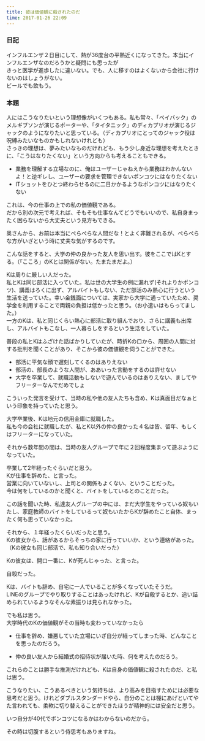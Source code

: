 ```yaml
---
title: 彼は価値観に殺されたのだ
time: 2017-01-26 22:09
---
```


### 日記

インフルエンザ２日目にして、熱が36度台の平熱近くになってきた。本当にインフルエンザなのだろうかと疑問にも思ったが  
きっと医学が進歩したに違いない。でも、人に移すのはよくないから会社に行けないのはしょうがない。  
ビールでも飲もう。

### 本題

人にはこうなりたいという理想像がいくつもある。私も常々、「ペイバック」のメルギブソンが演じるポーターや、「タイタニック」のディカプリオが演じるジャックのようになりたいと思っている。（ディカプリオにとってのジャック役は呪縛みたいなものかもしれないけれども）  
さっきの理想は、夢みたいなものだけれども、もう少し身近な理想を考えたときに、「こうはなりたくない」という方向からも考えることもできる。

- 業務を理解する立場なのに、俺はユーザーじゃねえから業務はわかんないよ！と逆ギレし、ユーザーの要求を管理できないポンコツにはなりたくない
- ITショットをひとつ終わらせるのに二日かかるようなポンコツにはなりたくない

これは、今の仕事の上での私の価値観である。  
だから別の次元で考えれば、そもそも仕事なんてどうでもいいので、私自身まったく困らないから大丈夫という見方もできる。

奥さんから、お前は本当にぺらぺらな人間だな！とよく非難されるが、ぺらぺらな方がいざという時に丈夫な気がするのです。

こんな話をすると、大学の仲の良かった友人を思い出す。彼をここではKとする。（「こころ」のKとは関係がない。たまたまだよ。）

Kは周りに厳しい人だった。  
私とKは同じ部活に入っていた。私は世の大学生の例に漏れず(それよりかポンコツ)、講義はろくに出ず、アルバイトもしない、ただ部活のみ熱心に行うという生活を送っていた。幸い金銭面については、実家から大学に通っていたため、奨学金を利用することで両親の負担は低かったと思う。（お小遣いはもらってました。）  
一方のKは、私と同じくらい熱心に部活に取り組んでおり、さらに講義も出席し、アルバイトもこなし、一人暮らしをするという生活をしていた。

普段の私とKはふざけた話ばかりしていたが、時折Kの口から、周囲の人間に対する批判を聞くことがあり、そこから彼の価値観を伺うことができた。

- 部活に平気な顔で遅刻してくるのはありえない
- 部活の、部長のような人間が、ああいった言動をするのは許せない
- 大学を卒業して、就職活動もしないで遊んでいるのはありえない、ましてやフリーターなんでだめでしょ

こういった発言を受けて、当時の私や他の友人たちも含め、Kは真面目だなぁという印象を持っていたと思う。

大学卒業後、Kは地元の信用金庫に就職した。  
私も今の会社に就職したが、私とK以外の仲の良かった４名は皆、留年、もしくはフリーターになっていた。

それから数年間の間は、当時の友人グループで年に２回程度集まって遊ぶようになっていた。

卒業して2年経ったぐらいだと思う。  
Kが仕事を辞めた、と言った。  
営業に向いていないし、上司との関係もよくない、ということだった。  
今は何をしているのかと聞くと、バイトをしているとのことだった。

この話を聞いた時、私達友人グループの中には、まだ大学生をやっている奴もいたし、家庭教師のバイトをしているって奴もいたからKが辞めたこと自体、まったく何も思っていなかった。

  
  

それから、１年経ったくらいだったと思う。  
Kの彼女から、話があるからそっちの家に行っていいか、という連絡があった。（Kの彼女も同じ部活で、私も知り合いだった）

Kの彼女は、開口一番に、Kが死んじゃった、と言った。

自殺だった。

Kは、バイトも辞め、自宅に一人でいることが多くなっていたそうだ。  
LINEのグループでやり取りすることはあったけれど、Kが自殺するとか、追い詰められているようなそんな素振りは見られなかった。

でも私は思う。  
大学時代のKの価値観がその当時も変わっていなかったら

- 仕事を辞め、嫌悪していた立場にいざ自分が経ってしまった時、どんなことを思ったのだろう。

- 仲の良い友人から結婚式の招待状が届いた時、何を考えたのだろう。

これらのことは勝手な推測だけれども、Kは自身の価値観に殺されたのだ、と私は思う。

こうなりたい、こうあるべきという気持ちは、より高みを目指すためには必要な思考だと思う。けれどダブルスタンダードやら、自分のことは棚にあげといてやた言われても、柔軟に切り替えることができたほうが精神的には安全だと思う。

いつ自分が40代でポンコツになるかはわからないのだから。

その時は切腹するという侍思考もありますね。
